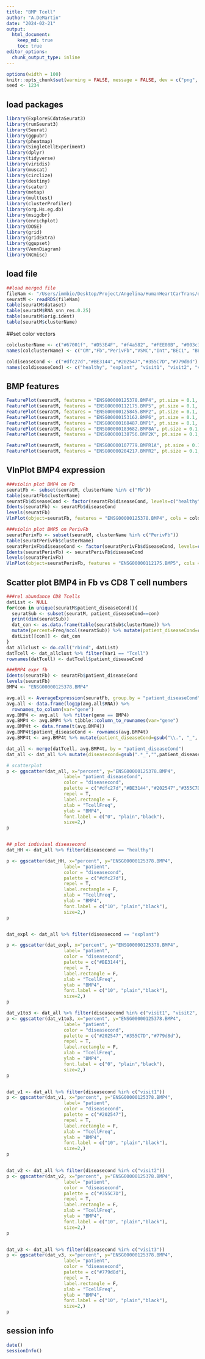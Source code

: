 ```yaml
---
title: "BMP Tcell"
author: "A.DeMartin"
date: "2024-02-21"
output: 
  html_document:
    keep_md: true
    toc: true
editor_options: 
  chunk_output_type: inline
---
```


```r
options(width = 100)
knitr::opts_chunk$set(warning = FALSE, message = FALSE, dev = c("png", "pdf"))
seed <- 1234
```

## load packages
```r
library(ExploreSCdataSeurat3)
library(runSeurat3)
library(Seurat)
library(ggpubr)
library(pheatmap)
library(SingleCellExperiment)
library(dplyr)
library(tidyverse)
library(viridis)
library(muscat)
library(circlize)
library(destiny)
library(scater)
library(metap)
library(multtest)
library(clusterProfiler)
library(org.Hs.eg.db)
library(msigdbr)
library(enrichplot)
library(DOSE)
library(grid)
library(gridExtra)
library(ggupset)
library(VennDiagram)
library(NCmisc)
```

## load file
```r
##load merged file 
fileNam <- "/Users/immbio/Desktop/Project/Angelina/HumanHeartCarTrans/data/Human_heart_allmerged_seurat.rds"
seuratM <- readRDS(fileNam)
table(seuratM$dataset)
table(seuratM$RNA_snn_res.0.25)
table(seuratM$orig.ident)
table(seuratM$clusterName)
```
##set color vectors 
```r
colclusterName <- c("#67001f", "#D53E4F", "#f4a582", "#FEE08B", "#003c30","#01665e","#66C2A5", "#3288BD","#BEAED4", "#c7eae5","#355C7D","#202547","#B45B5C","#8c510a")
names(colclusterName) <- c("CM","Fb","PerivFb","VSMC","Int","BEC1", "BEC2","LEC","NC","AdipoC","Mph","Mph2","Tcell","Tcell2")

coldiseaseCond <- c("#dfc27d","#BE3144","#202547","#355C7D","#779d8d")
names(coldiseaseCond) <- c("healthy", "explant", "visit1", "visit2", "visit3")
```


## BMP features
```r
FeaturePlot(seuratM, features = "ENSG00000125378.BMP4", pt.size = 0.1, cols = c("lightgrey", "#BE3144"), raster = FALSE)
FeaturePlot(seuratM, features = "ENSG00000112175.BMP5", pt.size = 0.1, cols = c("lightgrey", "#BE3144"), raster = FALSE)
FeaturePlot(seuratM, features = "ENSG00000125845.BMP2", pt.size = 0.1, cols = c("lightgrey", "#BE3144"), raster = FALSE)
FeaturePlot(seuratM, features = "ENSG00000153162.BMP6", pt.size = 0.1, cols = c("lightgrey", "#BE3144"), raster = FALSE)
FeaturePlot(seuratM, features = "ENSG00000168487.BMP1", pt.size = 0.1, cols = c("lightgrey", "#BE3144"), raster = FALSE)
FeaturePlot(seuratM, features = "ENSG00000183682.BMP8A", pt.size = 0.1, cols = c("lightgrey", "#BE3144"), raster = FALSE)
FeaturePlot(seuratM, features = "ENSG00000138756.BMP2K", pt.size = 0.1, cols = c("lightgrey", "#BE3144"), raster = FALSE)

FeaturePlot(seuratM, features = "ENSG00000107779.BMPR1A", pt.size = 0.1, cols = c("lightgrey", "#BE3144"), raster = FALSE)
FeaturePlot(seuratM, features = "ENSG00000204217.BMPR2", pt.size = 0.1, cols = c("lightgrey", "#BE3144"), raster = FALSE)
```

## VlnPlot BMP4 expression
```r
###violin plot BMP4 on Fb
seuratFb <- subset(seuratM, clusterName %in% c("Fb"))
table(seuratFb$clusterName)
seuratFb$diseaseCond <- factor(seuratFb$diseaseCond, levels=c("healthy", "explant", "visit1", "visit2", "visit3"))
Idents(seuratFb) <- seuratFb$diseaseCond
levels(seuratFb)
VlnPlot(object=seuratFb, features = "ENSG00000125378.BMP4", cols = coldiseaseCond) + theme(legend.position = "none")

###violin plot BMP5 on PerivFb
seuratPerivFb <- subset(seuratM, clusterName %in% c("PerivFb"))
table(seuratPerivFb$clusterName)
seuratPerivFb$diseaseCond <- factor(seuratPerivFb$diseaseCond, levels=c("healthy", "explant", "visit1", "visit2", "visit3"))
Idents(seuratPerivFb) <- seuratPerivFb$diseaseCond
levels(seuratPerivFb)
VlnPlot(object=seuratPerivFb, features = "ENSG00000112175.BMP5", cols = coldiseaseCond) + theme(legend.position = "none")
```

## Scatter plot BMP4 in Fb vs CD8 T cell numbers
```r
###rel abundance CD8 Tcells
datList <- NULL
for(con in unique(seuratM$patient_diseaseCond)){
  seuratSub <- subset(seuratM, patient_diseaseCond==con)
  print(dim(seuratSub))
  dat_con <- as.data.frame(table(seuratSub$clusterName)) %>%
  mutate(percent=Freq/ncol(seuratSub)) %>% mutate(patient_diseaseCond=con)
  datList[[con]] <- dat_con
}
dat_allclust <- do.call("rbind", datList)
datTcell <- dat_allclust %>% filter(Var1 == "Tcell") 
rownames(datTcell) <- datTcell$patient_diseaseCond

###BMP4 expr fb
Idents(seuratFb) <- seuratFb$patient_diseaseCond
levels(seuratFb)
BMP4 <- "ENSG00000125378.BMP4"

avg.all <- AverageExpression(seuratFb, group.by = "patient_diseaseCond")
avg.all <- data.frame(log1p(avg.all$RNA)) %>% 
  rownames_to_column(var="gene")
avg.BMP4 <- avg.all  %>% filter(gene == BMP4)
avg.BMP4 <- avg.BMP4 %>% tibble::column_to_rownames(var="gene")
avg.BMP4t <- data.frame(t(avg.BMP4)) 
avg.BMP4t$patient_diseaseCond <- rownames(avg.BMP4t)
avg.BMP4t <- avg.BMP4t %>% mutate(patient_diseaseCond=gsub("\\.", "_", patient_diseaseCond))

dat_all <- merge(datTcell, avg.BMP4t, by = "patient_diseaseCond")
dat_all <- dat_all %>% mutate(diseasecond=gsub(".*_","",patient_diseaseCond)) %>% mutate(patient=gsub("_.*","",patient_diseaseCond))

# scatterplot
p <- ggscatter(dat_all, x="percent", y="ENSG00000125378.BMP4",
                     label= "patient_diseaseCond",
                     color = "diseasecond",
                     palette = c("#dfc27d","#BE3144","#202547","#355C7D","#779d8d"),
                     repel = T,
                     label.rectangle = F,
                     xlab = "TcellFreq",
                     ylab = "BMP4",
                     font.label = c("0", "plain","black"),
                     size=2,)
p


## plot indiviual diseasecond
dat_HH <- dat_all %>% filter(diseasecond == "healthy") 

p <- ggscatter(dat_HH, x="percent", y="ENSG00000125378.BMP4",
                     label= "patient",
                     color = "diseasecond",
                     palette = c("#dfc27d"),
                     repel = T,
                     label.rectangle = F,
                     xlab = "TcellFreq",
                     ylab = "BMP4",
                     font.label = c("10", "plain","black"),
                     size=2,)
p


dat_expl <- dat_all %>% filter(diseasecond == "explant") 

p <- ggscatter(dat_expl, x="percent", y="ENSG00000125378.BMP4",
                     label= "patient",
                     color = "diseasecond",
                     palette = c("#BE3144"),
                     repel = T,
                     label.rectangle = F,
                     xlab = "TcellFreq",
                     ylab = "BMP4",
                     font.label = c("10", "plain","black"),
                     size=2,)
p

dat_v1to3 <- dat_all %>% filter(diseasecond %in% c("visit1", "visit2", "visit3"))
p <- ggscatter(dat_v1to3, x="percent", y="ENSG00000125378.BMP4",
                     label= "patient",
                     color = "diseasecond",
                     palette = c("#202547","#355C7D","#779d8d"),
                     repel = T,
                     label.rectangle = F,
                     xlab = "TcellFreq",
                     ylab = "BMP4",
                     font.label = c("0", "plain","black"),
                     size=2,)
p


dat_v1 <- dat_all %>% filter(diseasecond %in% c("visit1"))
p <- ggscatter(dat_v1, x="percent", y="ENSG00000125378.BMP4",
                     label= "patient",
                     color = "diseasecond",
                     palette = c("#202547"),
                     repel = T,
                     label.rectangle = F,
                     xlab = "TcellFreq",
                     ylab = "BMP4",
                     font.label = c("10", "plain","black"),
                     size=2,)
p


dat_v2 <- dat_all %>% filter(diseasecond %in% c("visit2"))
p <- ggscatter(dat_v2, x="percent", y="ENSG00000125378.BMP4",
                     label= "patient",
                     color = "diseasecond",
                     palette = c("#355C7D"),
                     repel = T,
                     label.rectangle = F,
                     xlab = "TcellFreq",
                     ylab = "BMP4",
                     font.label = c("10", "plain","black"),
                     size=2,)
p


dat_v3 <- dat_all %>% filter(diseasecond %in% c("visit3"))
p <- ggscatter(dat_v3, x="percent", y="ENSG00000125378.BMP4",
                     label= "patient",
                     color = "diseasecond",
                     palette = c("#779d8d"),
                     repel = T,
                     label.rectangle = F,
                     xlab = "TcellFreq",
                     ylab = "BMP4",
                     font.label = c("10", "plain","black"),
                     size=2,)
p
```

## session info
```r
date()
sessionInfo()
```
